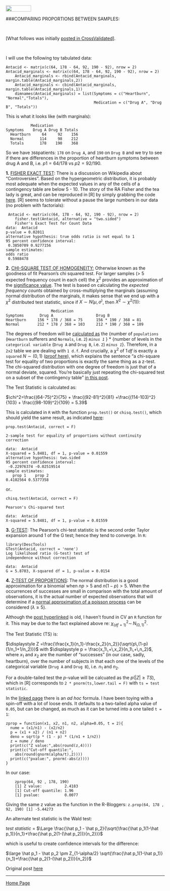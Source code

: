 <br>
<a href="http://rinterested.github.io/statistics/index.html">
<img HEIGHT="20" WIDTH="80" src="https://cloud.githubusercontent.com/assets/9312897/10556783/a27a26fa-745c-11e5-9b1a-2d5bd737387a.PNG"></a>


###COMPARING PROPORTIONS BETWEEN SAMPLES:

<br>

[What follows was initially [posted in CrossValidated](http://stats.stackexchange.com/a/167988/67822)].

<br>

I will use the following toy tabulated data:

    Antacid <- matrix(c(64, 178 - 64, 92, 190 - 92), nrow = 2)    
    Antacid_marginals <- matrix(c(64, 178 - 64, 92, 190 - 92), nrow = 2)
        Antacid_marginals <- rbind(Antacid_marginals, margin.table(Antacid_marginals,2))
        Antacid_marginals <- cbind(Antacid_marginals, margin.table(Antacid_marginals,1))
        dimnames(Antacid_marginals) = list(Symptoms = c("Heartburn", "Normal","Totals"),
                                           Medication = c("Drug A", "Drug B", "Totals"))

This is what it looks like (with marginals):

               Medication
    Symptoms    Drug A Drug B Totals
      Heartburn     64     92    156
      Normal       114     98    212
      Totals       178    190    368

So we have `368`patients: `178` on `Drug A`, and `190` on `Drug B` and we try to see if there are differences in the proportion of heartburn symptoms between drug A and B, i.e. $p1 = 64/178$ vs $p2 = 92/190$.

**1.** [FISHER EXACT TEST][1]: There is a discussion on Wikipedia about "Controversies". Based on the hypergeometric distribution, it is probably most adequate when the expected values in any of the cells of a contingency table are below 5 - 10. The story of the RA Fisher and the tea lady is great, and can be reproduced in [R] by simply grabbing the code [here][2]. [R] seems to tolerate without a pause the large numbers in our data (no problem with factorials):

   

     Antacid <- matrix(c(64, 178 - 64, 92, 190 - 92), nrow = 2)
        fisher.test(Antacid, alternative = "two.sided")
    	Fisher's Exact Test for Count Data
    data:  Antacid
    p-value = 0.02011
    alternative hypothesis: true odds ratio is not equal to 1
    95 percent confidence interval:
     0.3850709 0.9277156
    sample estimates:
    odds ratio 
     0.5988478 

 

**2.** [CHI-SQUARE TEST OF HOMOGENEITY:][3] Otherwise known as the goodness of fit Pearson's chi squared test. For larger samples (> 5 expected frequency count in each cell) the $\chi^2$ provides an approximation of the [significance value][1]. The test is based on calculating the *expected frequency counts* obtained by cross-multiplying the marginals (assuming normal distribution of the marginals, it makes sense that we end up with a $\chi^2$ distributed test statistic, since if $X\sim N(\mu,\sigma^)$, then $X^2\sim \chi^2(1))$:

                        Medication
    Symptoms       Drug A                   Drug B               
    Heartburn     156 * 178 / 368 = 75      156 * 190 / 368 = 81 
    Normal        212 * 178 / 368 = 103     212 * 190 / 368 = 109

The degrees of freedom will be [calculated as][4] the {number of `populations` (`Heartburn` sufferers and `Normals`, i.e. `2`) *`minus 1`* } * {number of levels in the `categorical variable` (`Drug A` and `Drug B`, i.e. `2`) *`minus 1`*}. Therefore, in a `2x2` table we are dealing with `1 d.f`. And crucially, a $\chi^2$ of $1\,df$ is exactly a `squared` $N \sim (0,1)$ ([proof here][5]), which explains the sentence "a chi-square test for equality of two proportions is exactly the same thing as a z-test. The chi-squared distribution with one degree of freedom is just that of a normal deviate, squared. You're basically just repeating the chi-squared test on a subset of the contingency table" [in this post][6]. 

The Test Statistic is calculated as:

$\chi^2=\frac{(64-75)^2}{75} + \frac{(92-81)^2}{81} +\frac{(114-103)^2}{103} + \frac{(98-109)^2}{109} = 5.39$

This is calculated in `R` with the function `prop.test()` or `chisq.test()`, which should yield the same result, as indicated [here][7]:

    prop.test(Antacid, correct = F)

	2-sample test for equality of proportions without continuity correction

    data:  Antacid
    X-squared = 5.8481, df = 1, p-value = 0.01559
    alternative hypothesis: two.sided
    95 percent confidence interval:
     -0.22976374 -0.02519514
    sample estimates:
       prop 1    prop 2 
    0.4102564 0.5377358 

or..

    chisq.test(Antacid, correct = F)
    
    Pearson's Chi-squared test
    
    data:  Antacid
    X-squared = 5.8481, df = 1, p-value = 0.01559

**3.** [G-TEST][9]: The Pearson's chi-test statistic is the second order Taylor expansion around 1 of the G test; hence they tend to converge. In `R`:

    
    library(DescTools) 
    GTest(Antacid, correct = 'none')
	Log likelihood ratio (G-test) test of
	independence without correction

    data:  Antacid
    G = 5.8703, X-squared df = 1, p-value = 0.0154

**4.** [Z-TEST OF PROPORTIONS][3]: The normal distribution is a good approximation for a binomial when $np>5$ and $n(1-p)>5$. When the occurrences of successes are small in comparison with the total amount of observations, it is the actual number of expected observations that will determine if a [normal approximation of a poisson process][8] can be considered ($\lambda \geq 5$).

Although the [post hyperlinked][3] is old, I haven't found in CV an `R` function for it. This may be due to the fact explained above re: $\chi^2_{(df=1)}\sim \, N_{(0,1)}^2$.  

The Test Statistic (TS) is:

$\displaystyle Z =\frac{\frac{x_1}{n_1}-\frac{x_2}{n_2}}{\sqrt{p\,(1-p)(1/n_1+1/n_2)}}$ with $\displaystyle p = \frac{x_1\,+\,x_2}{n_1\,+\,n_2}$, where $x_1$ and $x_2$ are the number of "successes" (in our case, sadly, heartburn), over the number of subjects in that each one of the levels of the categorical variable (`Drug A` and `Drug B`), i.e. $n_1$ and $n_2$.

For a double-tailed test the $p$-value will be calcuated as the $p(|Z|\geq TS)$, which in [R] corresponds to `2 * pnorm(ts,lower.tail = F)` with `ts = test statistic`.

In the [linked page][3] there is an *ad hoc* formula. I have been toying with a spin-off with a lot of loose ends. It defaults to a two-tailed alpha value of `0.05`, but can be changed, as much as it can be turned into a one tailed `t = 1`:

    zprop = function(x1, x2, n1, n2, alpha=0.05, t = 2){
      nume = (x1/n1) - (x2/n2)
      p = (x1 + x2) / (n1 + n2)
      deno = sqrt(p * (1 - p) * (1/n1 + 1/n2))
      z = nume / deno
      print(c("Z value:",abs(round(z,4))))
      print(c("Cut-off quantile:", 
        abs(round(qnorm(alpha/t),2))))
      print(c("pvalue:", pnorm(-abs(z))))
    }

In our case:

        zprop(64, 92 , 178, 190)
        [1] Z value:          2.4183  
        [1] Cut-off quantile: 1.96             
        [1] pvalue:           0.0077

Giving the same z value as the function in the R-Bloggers: `z.prop(64, 178 , 92, 190) [1] -5.44273`

An alternate test statistic is the Wald test:

*test statistic* = $\Large \frac{\hat p_1 - \hat p_2}{\sqrt{\frac{\hat p_1(1-\hat p_1)}{n_1}+\frac{\hat p_2(1-(\hat p_2))}{n_2}}}$

which is useful to create confidence intervals for the difference:

$\large \hat p_1 - \hat p_2 \pm Z_{1-\alpha/2} \sqrt{\frac{\hat p_1(1-\hat p_1)}{n_1}+\frac{\hat p_2(1-(\hat p_2))}{n_2}}$

Original post [here][10]


  [1]: https://en.wikipedia.org/wiki/Fisher%27s_exact_test
  [2]: https://stat.ethz.ch/R-manual/R-devel/library/stats/html/fisher.test.html
  [3]: http://www.r-bloggers.com/comparison-of-two-proportions-parametric-z-test-and-non-parametric-chi-squared-methods/
  [4]: http://stattrek.com/chi-square-test/homogeneity.aspx?Tutorial=AP
  [5]: http://math.stackexchange.com/q/1384338/152225
  [6]: http://stats.stackexchange.com/a/2443/67822
  [7]: http://stats.stackexchange.com/a/2424/67822
  [8]: http://stats.stackexchange.com/q/51494/67822
  [9]: https://en.wikipedia.org/wiki/G-test
  [10]: http://stats.stackexchange.com/a/167988/67822


---

<a href="http://rinterested.github.io/statistics/index.html">Home Page</a>
